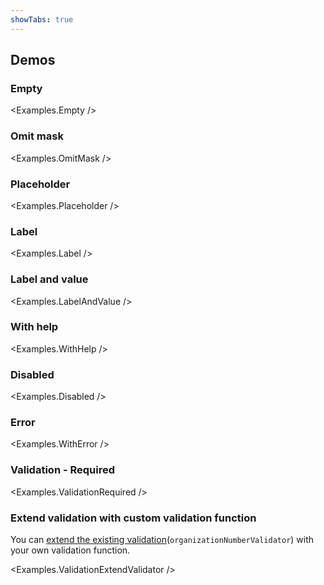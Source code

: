 ```yaml
---
showTabs: true
---
```



## Demos

### Empty

<Examples.Empty />

### Omit mask

<Examples.OmitMask />

### Placeholder

<Examples.Placeholder />

### Label

<Examples.Label />

### Label and value

<Examples.LabelAndValue />

### With help

<Examples.WithHelp />

### Disabled

<Examples.Disabled />

### Error

<Examples.WithError />

### Validation - Required

<Examples.ValidationRequired />

### Extend validation with custom validation function

You can [extend the existing validation](/uilib/extensions/forms/create-component/useFieldProps/info/#validators)(`organizationNumberValidator`) with your own validation function.

<Examples.ValidationExtendValidator />
